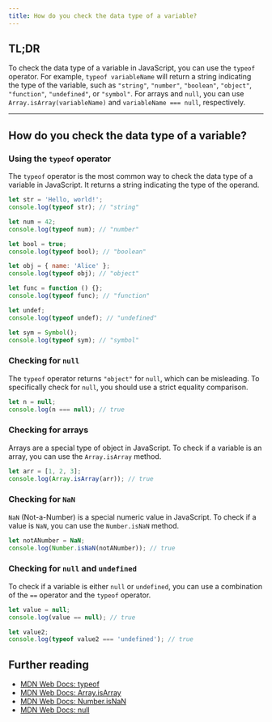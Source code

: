 ```yaml
---
title: How do you check the data type of a variable?
---
```


## TL;DR

To check the data type of a variable in JavaScript, you can use the `typeof` operator. For example, `typeof variableName` will return a string indicating the type of the variable, such as `"string"`, `"number"`, `"boolean"`, `"object"`, `"function"`, `"undefined"`, or `"symbol"`. For arrays and `null`, you can use `Array.isArray(variableName)` and `variableName === null`, respectively.

---

## How do you check the data type of a variable?

### Using the `typeof` operator

The `typeof` operator is the most common way to check the data type of a variable in JavaScript. It returns a string indicating the type of the operand.

```js
let str = 'Hello, world!';
console.log(typeof str); // "string"

let num = 42;
console.log(typeof num); // "number"

let bool = true;
console.log(typeof bool); // "boolean"

let obj = { name: 'Alice' };
console.log(typeof obj); // "object"

let func = function () {};
console.log(typeof func); // "function"

let undef;
console.log(typeof undef); // "undefined"

let sym = Symbol();
console.log(typeof sym); // "symbol"
```

### Checking for `null`

The `typeof` operator returns `"object"` for `null`, which can be misleading. To specifically check for `null`, you should use a strict equality comparison.

```js
let n = null;
console.log(n === null); // true
```

### Checking for arrays

Arrays are a special type of object in JavaScript. To check if a variable is an array, you can use the `Array.isArray` method.

```js
let arr = [1, 2, 3];
console.log(Array.isArray(arr)); // true
```

### Checking for `NaN`

`NaN` (Not-a-Number) is a special numeric value in JavaScript. To check if a value is `NaN`, you can use the `Number.isNaN` method.

```js
let notANumber = NaN;
console.log(Number.isNaN(notANumber)); // true
```

### Checking for `null` and `undefined`

To check if a variable is either `null` or `undefined`, you can use a combination of the `==` operator and the `typeof` operator.

```js
let value = null;
console.log(value == null); // true

let value2;
console.log(typeof value2 === 'undefined'); // true
```

## Further reading

- [MDN Web Docs: typeof](https://developer.mozilla.org/en-US/docs/Web/JavaScript/Reference/Operators/typeof)
- [MDN Web Docs: Array.isArray](https://developer.mozilla.org/en-US/docs/Web/JavaScript/Reference/Global_Objects/Array/isArray)
- [MDN Web Docs: Number.isNaN](https://developer.mozilla.org/en-US/docs/Web/JavaScript/Reference/Global_Objects/Number/isNaN)
- [MDN Web Docs: null](https://developer.mozilla.org/en-US/docs/Web/JavaScript/Reference/Global_Objects/null)
